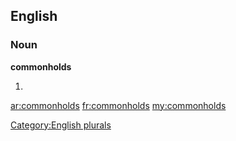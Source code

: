 ==English==

===Noun===
'''commonholds'''

# {{plural of|[[commonhold]]}}

[[Category:English plurals]]

[[ar:commonholds]]
[[fr:commonholds]]
[[my:commonholds]]